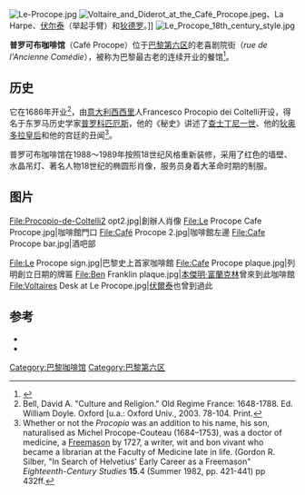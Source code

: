 {{NoteTA
|G1 = 普羅柯佩咖啡館
|G2 = Le Procope
|G3 = 
|T=zh-cn:普罗可布咖啡馆; zh-tw:普羅柯佩咖啡館; zh-hk:普羅可布咖啡廳;
|1=zh-cn:普罗可布; zh-tw:普羅柯佩; zh-hk:普羅可布;
}}
 
[[File:Le-Procope.jpg|thumb]]
[[Image:Voltaire_and_Diderot_at_the_Café_Procope.jpeg|thumb]]、La Harpe、[[伏尔泰|伏尔泰]]（举起手臂）和[[狄德罗|狄德罗]]。]]
[[File:Le_Procope_18th_century_style.jpg|thumb]]

'''普罗可布咖啡馆'''（Café Procope）位于[[巴黎第六区|巴黎第六区]]的老喜剧院街（''rue de l'Ancienne Comédie''），被称为巴黎最古老的连续开业的餐馆<ref>{{Cite web |url=http://www.time.com/time/magazine/article/0,9171,970172,00.html |title=''Time'', "The Great Cafes of Paris" |access-date=2014-03-14 |archive-date=2013-08-14 |archive-url=https://web.archive.org/web/20130814045154/http://www.time.com/time/magazine/article/0,9171,970172,00.html |dead-url=yes }}</ref>。

==历史==
它在1686年开业<ref>Bell, David A. "Culture and Religion." Old Regime France: 1648-1788. Ed. William Doyle. Oxford [u.a.: Oxford Univ., 2003. 78-104. Print.</ref>，由[[意大利|意大利]][[西西里|西西里]]人Francesco Procopio dei Coltelli开设，得名于东罗马历史学家[[普罗科匹厄斯|普罗科匹厄斯]]，他的《秘史》讲述了[[查士丁尼一世|查士丁尼一世]]、他的[[狄奥多拉皇后_(查士丁尼一世)|狄奥多拉皇后]]和他的宫廷的丑闻<ref>Whether or not the ''Procopio'' was an addition to his name, his son, naturalised as Michel Procope-Couteau (1684–1753), was a doctor of medicine, a [[Freemason|Freemason]] by 1727, a writer, wit and bon vivant who became a librarian at the Faculty of Medicine late in life. (Gordon R. Silber, "In Search of Helvetius' Early Career as a Freemason" ''Eighteenth-Century Studies'' '''15'''.4 (Summer 1982, pp. 421-441) pp 432ff.</ref>。 

普罗可布咖啡馆在1988〜1989年按照18世纪风格重新装修，采用了红色的墙壁、水晶吊灯、著名人物18世纪的椭圆形肖像，服务员身着大革命时期的制服。 

==图片==
<gallery>
File:Procopio-de-Coltelli2 opt2.jpg|創辦人肖像
File:Le Procope Cafe Procope.jpg|咖啡館門口
File:Café Procope 2.jpg|咖啡館左邊
File:Cafe Procope bar.jpg|酒吧部

File:Le Procope sign.jpg|巴黎史上首家咖啡館
File:Cafe Procope plaque.jpg|列明創立日期的牌匾
File:Ben Franklin plaque.jpg|[[本傑明·富蘭克林|本傑明·富蘭克林]]曾來到此咖啡館
File:Voltaires Desk at Le Procope.jpg|[[伏爾泰|伏爾泰]]也曾到過此
</gallery>

==参考==
{{reflist|2}}
* {{cite book | last1 = Weinberg | first1 = Bennett Alan | last2 = Bealer | first2 = Bonnie K. | title = The World of Caffeine: the science and culture of the world's most popular drug | publisher = Routledge | location = New York | year = 2001 | isbn = 0-415-92722-6 | url = http://books.google.com/books?id=YdpL2YCGLVYC&pg=PA72 | chapter = Europe wakes up to caffeine | access-date = 2014-03-14 | archive-date = 2016-05-12 | archive-url = https://web.archive.org/web/20160512125231/https://books.google.com/books?id=YdpL2YCGLVYC&pg=PA72 | dead-url = no }}
* {{coord|48.852496|2.338811|type:landmark_region:FR|display=title}}

{{巴黎名胜}}

[[Category:巴黎咖啡馆|Category:巴黎咖啡馆]]
[[Category:巴黎第六区|Category:巴黎第六区]]